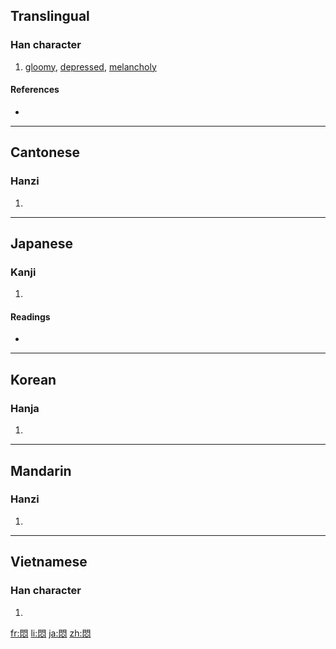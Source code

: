 {{also|闷}}
==Translingual==

===Han character===
{{Han char|rn=61|rad=心|as=08|sn=12|four=7733<sub>7</sub>|canj=日弓心 (ANP)}}

# [[gloomy]], [[depressed]], [[melancholy]]

====References====
* {{Han ref|kx=1333.091|dkj=10729|dj=0722.090|hdz=74291.040|uh=60B6|ud=24758|bh=B465|bd=46181}}

----

==Cantonese==

===Hanzi===
{{yue-hanzi|jyut=|y=mun6|sim=闷}}

# {{defn|Cantonese|sort=心08}}

----

==Japanese==

===Kanji===
{{ja-kanji|grade=|rs=心08}}

# {{defn|Japanese}}

====Readings====
* {{ja-readings|on=[[もん]] (mon)|kun=[[もだえる]] (modaeru), [[もだえ]] (modae)}}

----

==Korean==

===Hanja===
{{ko-hanja|hangeul=민|eumhun=|rv=min|mr=min|y=min}}

# {{defn|Korean|sort=心08}}

----

==Mandarin==

===Hanzi===
{{cmn-hanzi|sim=闷|pin=[[mèn]] ([[men4]])|wg=men<sup>4</sup>}}

# {{defn|Mandarin|sort=心08}}

----

==Vietnamese==

===Han character===
{{vi-hantu|[[muộn]], [[muốn]], [[mụn]]|rs=心08}}

# {{defn|Vietnamese|sort=心08}}

[[fr:悶]]
[[li:悶]]
[[ja:悶]]
[[zh:悶]]